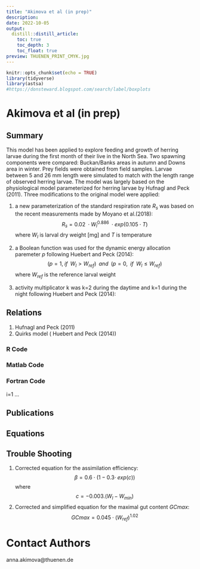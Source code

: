 ```yaml
---
title: "Akimova et al (in prep)"
description:
date: 2022-10-05
output:
  distill::distill_article:
    toc: true
    toc_depth: 3
    toc_float: true
preview: THUENEN_PRINT_CMYK.jpg
---
```


```r
knitr::opts_chunk$set(echo = TRUE)
library(tidyverse)
library(astsa)
#https://donsteward.blogspot.com/search/label/boxplots
```
# Akimova et al (in prep) 

## Summary

This model has been applied to explore feeding and growth of herring larvae during the first month of their live in the North Sea. Two spawning components were compared: Buckan/Banks areas in autumn and Downs area in winter. Prey fields were obtained from field samples.  Larvae between 5 and 26 mm length were simulated to match with the length range of observed herring larvae. The model was largely based on the physiological model parameterized for herring larvae by Hufnagl and Peck (2011). Three modifications to the original model were applied:

1) a new parameterization of the standard respiration rate $R_s$ was based on the recent measurements made by  Moyano et al.(2018):
$$
R_s = 0.02\;⋅W_{l}^{0.886}\;⋅exp(0.105⋅T)
$$
 where $W_{l}$ is larval dry weight [mg] and $T$ is temperature
 
2) a Boolean function was used for the dynamic energy allocation paremeter $p$ following Huebert and Peck (2014):
$$
(p=1,\;if \; \;W_l>W_{ref}) \; \;and \; \; (p=0, \; \;if \; \;W_l≤W_{ref})
$$
where $W_{ref}$ is the reference larval weight

3) activity multiplicator k was k=2 during the daytime and k=1 during the night following Huebert and Peck (2014):


## Relations

1) Hufnagl and Peck (2011)
2) Quirks model ( Huebert and Peck (2014))


### R Code

### Matlab Code

### Fortran Code
i=1
...

## Publications

## Equations

## Trouble Shooting

1) Corrected equation for the assimilation efficiency: 
$$
β=0.6⋅(1-0.3⋅\;exp(c))
$$
where $$ c=-0.003.(W_l-W_{min}) $$
2) Corrected and simplified equation for the maximal gut content $GCmax$: 
$$GCmax=0.045⋅(W_{ref})^{1.02}$$

# Contact Authors
anna.akimova@thuenen.de